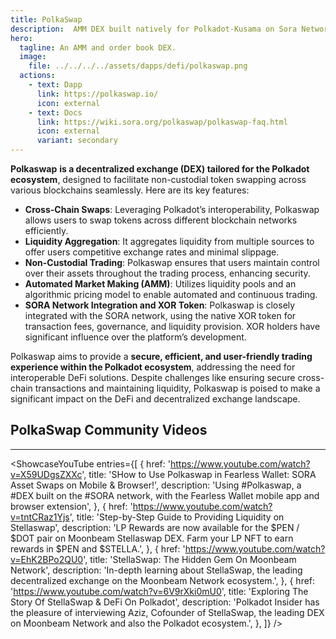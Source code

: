 ```yaml
---
title: PolkaSwap
description:  AMM DEX built natively for Polkadot-Kusama on Sora Network on Sora.
hero:
  tagline: An AMM and order book DEX.
  image: 
    file: ../../../../assets/dapps/defi/polkaswap.png
  actions:
    - text: Dapp
      link: https://polkaswap.io/
      icon: external
    - text: Docs
      link: https://wiki.sora.org/polkaswap/polkaswap-faq.html
      icon: external
      variant: secondary
---
```



**Polkaswap** **is a decentralized exchange (DEX) tailored for the Polkadot ecosystem**, designed to facilitate non-custodial token swapping across various blockchains seamlessly. Here are its key features:

- **Cross-Chain Swaps**: Leveraging Polkadot’s interoperability, Polkaswap allows users to swap tokens across different blockchain networks efficiently.
- **Liquidity Aggregation**: It aggregates liquidity from multiple sources to offer users competitive exchange rates and minimal slippage.
- **Non-Custodial Trading**: Polkaswap ensures that users maintain control over their assets throughout the trading process, enhancing security.
- **Automated Market Making (AMM)**: Utilizes liquidity pools and an algorithmic pricing model to enable automated and continuous trading.
- **SORA Network Integration and XOR Token**: Polkaswap is closely integrated with the SORA network, using the native XOR token for transaction fees, governance, and liquidity provision. XOR holders have significant influence over the platform’s development.

Polkaswap aims to provide a **secure, efficient, and user-friendly trading experience within the Polkadot ecosystem**, addressing the need for interoperable DeFi solutions. Despite challenges like ensuring secure cross-chain transactions and maintaining liquidity, Polkaswap is poised to make a significant impact on the DeFi and decentralized exchange landscape.

## PolkaSwap Community Videos
------------
<ShowcaseYouTube
  entries={[
    {
      href: 'https://www.youtube.com/watch?v=X59UDgsZXXc',
      title: 'SHow to Use Polkaswap in Fearless Wallet: SORA Asset Swaps on Mobile & Browser!',
      description: 'Using #Polkaswap, a #DEX built on the #SORA network, with the Fearless Wallet mobile app and browser extension',
    },
        {
        href: 'https://www.youtube.com/watch?v=tntCRaz1Yjs',
      title: 'Step-by-Step Guide to Providing Liquidity on Stellaswap',
      description: 'LP Rewards are now available for the $PEN / $DOT pair on Moonbeam Stellaswap DEX. Farm your LP NFT to earn rewards in $PEN and $STELLA.',
    },
        {
        href: 'https://www.youtube.com/watch?v=EhK2BPo2QU0',
      title: 'StellaSwap: The Hidden Gem On Moonbeam Network',
      description: 'In-depth learning about StellaSwap, the leading decentralized exchange on the Moonbeam Network ecosystem.',
    },
        {
        href: 'https://www.youtube.com/watch?v=6V9rXki0mU0',
      title: 'Exploring The Story Of StellaSwap & DeFi On Polkadot',
      description: 'Polkadot Insider has the pleasure of interviewing Aziz, Cofounder of StellaSwap, the leading DEX on Moonbeam Network and also the Polkadot ecosystem.',
    },
  ]} />